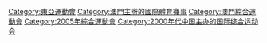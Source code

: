 [[Category:東亞運動會|Category:東亞運動會]]
[[Category:澳門主辦的國際體育賽事|Category:澳門主辦的國際體育賽事]]
[[Category:澳門綜合運動會|Category:澳門綜合運動會]]
[[Category:2005年綜合運動會|Category:2005年綜合運動會]]
[[Category:2000年代中国主办的国际综合运动会|Category:2000年代中国主办的国际综合运动会]]